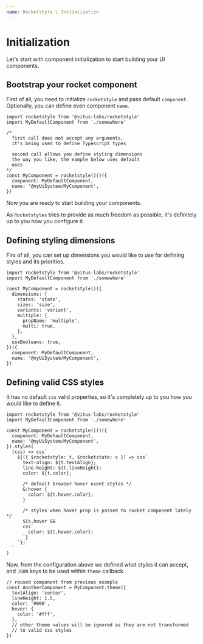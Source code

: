```yaml
---
name: Rocketstyle \ Initialization
---
```


# Initialization

Let's start with component initialization to start building
your UI components.

## Bootstrap your rocket component

First of all, you need to initialize `rocketstyle` and
pass default `component`. Optionally, you can define even
component `name`.

```tsx editor=false live=false
import rocketstyle from '@vitus-labs/rocketstyle'
import MyDefaultComponent from './somewhere'

/*
  first call does not accept any arguments,
  it's being used to define Typescript types

  second call allows you define styling dimensions
  the way you like, the eample below uses default
  ones
*/
const MyComponent = rocketstyle()()({
  component: MyDefaultComponent,
  name: '@myUiSystem/MyComponent',
})
```

Now you are ready to start building your components.

As `Rocketstyles` tries to provide as much freedom as possible,
it's definitely up to you how you configure it.

## Defining styling dimensions

Firs of all, you can set up dimensions you would like to use
for defining styles and its priorities.

```tsx editor=false live=false
import rocketstyle from '@vitus-labs/rocketstyle'
import MyDefaultComponent from './somewhere'

const MyComponent = rocketstyle()({
  dimensions: {
    states: 'state',
    sizes: 'size',
    variants: 'variant',
    multiple: {
      propName: 'multiple',
      multi: true,
    },
  },
  useBooleans: true,
})({
  component: MyDefaultComponent,
  name: '@myUiSystem/MyComponent',
})
```

## Defining valid CSS styles

It has no default `css` valid properties, so it's completely
up to you how you would like to define it.

```tsx editor=false live=false
import rocketstyle from '@vitus-labs/rocketstyle'
import MyDefaultComponent from './somewhere'

const MyComponent = rocketstyle()()({
  component: MyDefaultComponent,
  name: '@myUiSystem/MyComponent',
}).styles(
  (css) => css`
    ${({ $rocketstyle: t, $rocketstate: s }) => css`
      text-align: ${t.textAlign};
      line-height: ${t.lineHeight};
      color: ${t.color};

      /* default browser hover event styles */
      &:hover {
        color: ${t.hover.color};
      }

      /* styles when hover prop is passed to rocket component lately */
      ${s.hover &&
      css`
        color: ${t.hover.color};
      `}
    `};
  `
)
```

Now, from the configuration above we defined what styles it can accept,
and `JSON` keys to be used within `theme` callback.

```tsx editor=false live=false
// reused component from previous example
const AnotherComponent = MyComponent.theme({
  textAlign: 'center',
  lineHeight: 1.5,
  color: '#000',
  hover: {
    color: '#fff',
  },
  // other theme values will be ignored as they are not transformed
  // to valid css styles
})
```
